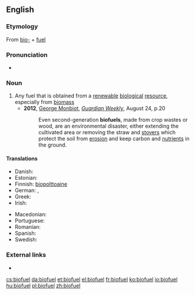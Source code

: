 ==English==

===Etymology===
From [[bio-]] + [[fuel]]

===Pronunciation===
* {{a|UK}} {{IPA|/ˈbaɪ.əʊˌfjʊ(.ə)l/}} {{X-SAMPA|/baI.@U%fjU(.@)l/}}

===Noun===
{{en-noun}}

# Any fuel that is obtained from a [[renewable]] [[biological]] [[resource]], especially from [[biomass]]
#* '''2012''', [[w:George Monbiot|George Monbiot]], ''[[w:Guardian Weekly|Guardian Weekly]]'', August 24, p.20
#*:Even second-generation '''biofuels''', made from crop wastes or wood, are an environmental disaster, either extending the cultivated area or removing the straw and [[stover#Noun|stovers]] which protect the soil from [[erosion#Noun|erosion]] and keep carbon and [[nutrient#Noun|nutrients]] in the ground.

====Translations====
{{trans-top|biofuel}}
* Danish: {{t+|da|biobrændsel}}
* Estonian: {{t+|et|biokütus}}
* Finnish: [[biopolttoaine]]
* German: {{t+|de|Biosprit|m}}, {{t-|de|Biokraftstoff|m}}
* Greek: {{t+|el|βιοκαύσιμο|n|tr=viokáfsimo}}
* Irish: {{t-|ga|bithbhreosla|m}}
{{trans-mid}}
* Macedonian: {{t-|mk|биогориво|n|tr=biogórivo}}
* Portuguese: {{t-|pt|biocombustível|m}}
* Romanian: {{t-|ro|biocombustibil|m}}
* Spanish: {{t-|es|biocombustible|m}}
* Swedish: {{t+|sv|biobränsle}}
{{trans-bottom}}

===External links===
* {{pedialite}}

[[cs:biofuel]]
[[da:biofuel]]
[[et:biofuel]]
[[el:biofuel]]
[[fr:biofuel]]
[[ko:biofuel]]
[[io:biofuel]]
[[hu:biofuel]]
[[pl:biofuel]]
[[zh:biofuel]]